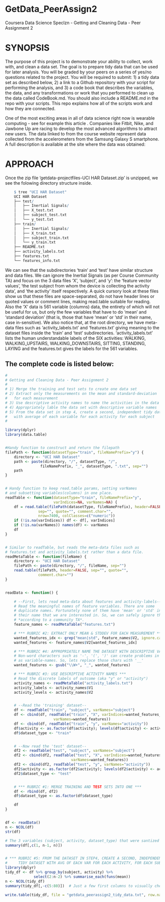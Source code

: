 # GetData_PeerAssign2
Coursera Data Science Speclzn - Getting and Cleaning Data - Peer Assignment 2 

# SYNOPSIS
The purpose of this project is to demonstrate your ability to collect, work with, and clean a data set. The goal is to prepare tidy data that can be used for later analysis. You will be graded by your peers on a series of yes/no questions related to the project. You will be required to submit: 1) a tidy data set as described below, 2) a link to a Github repository with your script for performing the analysis, and 3) a code book that describes the variables, the data, and any transformations or work that you performed to clean up the data called CodeBook.md. You should also include a README.md in the repo with your scripts. This repo explains how all of the scripts work and how they are connected.  

One of the most exciting areas in all of data science right now is wearable computing - see for example this article . Companies like Fitbit, Nike, and Jawbone Up are racing to develop the most advanced algorithms to attract new users. The data linked to from the course website represent data collected from the accelerometers from the Samsung Galaxy S smartphone. A full description is available at the site where the data was obtained: 


# APPROACH
   Once the zip file 'getdata-projectfiles-UCI HAR Dataset.zip' is unzipped, we see the folowing directory structure inside. 
```r
    $ tree "UCI HAR Dataset"
    UCI HAR Dataset
    ├── test/
    │   ├── Inertial Signals/
    │   ├── X_test.txt
    │   ├── subject_test.txt
    │   └── y_test.txt
    ├── train/
    │   ├── Inertial Signals/
    │   ├── X_train.txt
    │   ├── subject_train.txt
    │   └── y_train.txt
    ├── README.txt
    ├── activity_labels.txt
    ├── features.txt
    └── features_info.txt
```
We can see that the subdirectories 'train' and 'test' have similar structure and data files. We can ignore the Inertial Signals (as per Course Community TA) and focus on the 3 data files 'X', 'subject', and 'y': the 'feature vector values', 'the test subject from whom the device is collecting the activity data', and 'the activity' itself respectively. A quick cursory look at these files show us that these files are space-separated, do not have header lines or quoted values or comment lines, making read.table suitable for reading. Also the 'X' data is 561 variable (columns) data, the entirety of which will not be useful for us, but only the few variables that have to do 'mean' and 'standard deviation' (that is, those that have 'mean' or 'std' in their name, case in-sensitive). 
We also notice that, at the root directory, we have meta-data files such as 'activity_labels.txt' and 'features.txt' giving meaning to the dataset files inside the 'train' and 'test' subdirectories. 'activity_labels.txt' lists the human understandable labels of the SIX activities: WALKING, WALKING_UPSTAIRS, WALKING_DOWNSTAIRS, SITTING, STANDING, LAYING and the features.txt gives the labels for the 561 variables.




## The complete code is listed below:
```r
#
# Getting and Cleaning Data - Peer Assignment 2
#
# 1) Merge the training and test sets to create one data set
# 2) Extract only the measurements on the mean and standard-deviation 
#   for each measurement
# 3) Use descriptive activity names to name the activities in the data set
# 4) Appropriately lable the data set with descriptive variable names
# 5) From the data set in step 4, create a second, independent tidy data set 
#   with average of each variable for each activity for each subject
#

library(dplyr)
library(data.table)


#Handy function to construct and return the filepath
filePath <- function(datasetType="train", fileNamePrefix="y") {
    directory <- "UCI HAR Dataset"
    path <- paste(directory, "/", datasetType, "/",
                fileNamePrefix, "_", datasetType, ".txt", sep="")
    path
}


# Handy function to keep read.table params, setting varNames
# and subsetting variables(columns) in one place.
readTable <- function(datasetType="train", fileNamePrefix="y",
                      varIndices=NA, varNames=NA) {
    df = read.table(filePath(datasetType, fileNamePrefix), header=FALSE,
               sep="", quote="", comment.char="",
               nrow=7400, colClasses=c("numeric"))
    if (!is.na(varIndices)) df <- df[, varIndices]
    if (!is.na(varNames)) names(df) <- varNames
    df
}


# Similar to readTable, but reads the meta-data files such as
# features.txt and activity_labels.txt rather than a data file.
readMetaTable <- function(fileName) {
    directory <- "UCI HAR Dataset"
    filePath <- paste(directory, "/", fileName, sep="")
    read.table(filePath, header=FALSE, sep="", quote="",
               comment.char="")
}


readData <- function() {

    # --First, lets read meta-data about features and activity-labels--
    # Read the meaningful names of feature variables. There are some
    # duplicate names. Fortunately none of them have 'mean' or 'std' in
    # their name that we are interested in. So, we can safely ignore them
    # *according to a community TA*.
    feature_names <- readMetaTable("features.txt")

    # *** RUBRIC #2: EXTRACT ONLY MEAN & STDDEV FOR EACH MEASUREMENT ***
    wanted_features_idx <- grep("mean|std", feature_names$V2, ignore.case = TRUE)
    wanted_features <- feature_names$V2[wanted_features_idx]

    # *** RUBRIC #4: APPROPRIATELY NAME THE DATASET WITH DESCRIPTIVE VAR NAMES ***
    # Non-word characters such as '-', '(', ')' can create problems in R
    # as variable-names. So, lets replace those chars with '__'
    wanted_features <- gsub("\\W+", "_", wanted_features)

    # *** RUBRIC #3: USE DESCRIPTIVE ACTIVITY NAMES ***
    # Read the discrete labels of outcome (aka "y" or "activity")
    activity_names <- readMetaTable("activity_labels.txt")
    activity_labels <- activity_names$V1
    activity_levels <- activity_names$V2


    # --Read the 'training' dataset--
    df <- readTable("train", "subject", varNames="subject")
    df <- cbind(df, readTable("train", "X", varIndices=wanted_features_idx,
                      varNames=wanted_features))
    df <- cbind(df, readTable("train", "y", varNames="activity"))
    df$activity <- as.factor(df$activity); levels(df$activity) <- activity_levels;
    df$dataset_type <- "train"


    # --Now read the 'test' dataset--
    df2 <- readTable("test", "subject", varNames="subject")
    df2 <- cbind(df2, readTable("test", "X", varIndices=wanted_features_idx,
                              varNames=wanted_features))
    df2 <- cbind(df2, readTable("test", "y", varNames="activity"))
    df2$activity <- as.factor(df2$activity); levels(df2$activity) <- activity_levels;
    df2$dataset_type <- "test"


    # *** RUBRIC #1: MERGE TRAINING AND TEST SETS INTO ONE ***
    df <- rbind(df, df2)
    df$dataset_type <- as.factor(df$dataset_type)

    df
}


df <- readData()
n <- NCOL(df)
str(df)

# The 3 variables (subject, activity, dataset_type) that were santized much
summary(df[,c(1, n-1, n)])


# *** RUBRIC #5: FROM THE DATASET IN STEP4, CREATE A SECOND, INDEPENDENT
#     TIDY DATASET WITH AVG OF EACH VAR FOR EACH ACTIVITY, FOR EACH SUBJECT ***
library(dplyr)
tidy_df <- df %>% group_by(subject, activity) %>% 
             select(2:n-2) %>% summarise_each(funs(mean))
n <- NCOL(tidy_df)
summary(tidy_df[,-c(5:80)])  # Just a few first columns to visually check

write.table(tidy_df, file = "getdata_peerassign2_tidy_data.txt", row.names = FALSE)
```